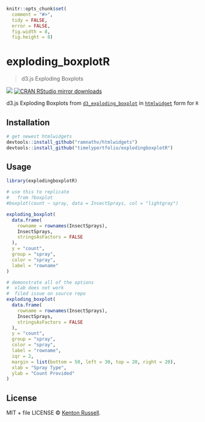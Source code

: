 
```r
knitr::opts_chunk$set(
  comment = "#>",
  tidy = FALSE,
  error = FALSE,
  fig.width = 8,
  fig.height = 8)
```

# exploding_boxplotR

> d3.js Exploding Boxplots

[![](http://www.r-pkg.org/badges/version/exploding_boxplotR)](http://www.r-pkg.org/pkg/exploding_boxplotR)
[![CRAN RStudio mirror downloads](http://cranlogs.r-pkg.org/badges/exploding_boxplotR)](http://www.r-pkg.org/pkg/exploding_boxplotR)


d3.js Exploding Boxplots from [`d3_exploding_boxplot`](https://github.com/mcaule/d3_exploding_boxplot) in [`htmlwidget`](http://htmlwidgets.org) form for `R`

## Installation

```r
# get newest htmlwidgets
devtools::install_github("ramnathv/htmlwidgets")
devtools::install_github("timelyportfolio/explodingboxplotR")
```

## Usage

```r
library(explodingboxplotR)

# use this to replicate
#   from ?boxplot
#boxplot(count ~ spray, data = InsectSprays, col = "lightgray")

exploding_boxplot(
  data.frame(
    rowname = rownames(InsectSprays),
    InsectSprays,
    stringsAsFactors = FALSE
  ),
  y = "count",
  group = "spray",
  color = "spray",
  label = "rowname"
)

# demonstrate all of the options
#  xlab does not work
#  filed issue on source repo
exploding_boxplot(
  data.frame(
    rowname = rownames(InsectSprays),
    InsectSprays,
    stringsAsFactors = FALSE
  ),
  y = "count",
  group = "spray",
  color = "spray",
  label = "rowname",
  iqr = 2,
  margin = list(bottom = 50, left = 30, top = 20, right = 20),
  xlab = "Spray Type",
  ylab = "Count Provided"
)

```

## License

MIT + file LICENSE © [Kenton Russell](https://github.com/).
